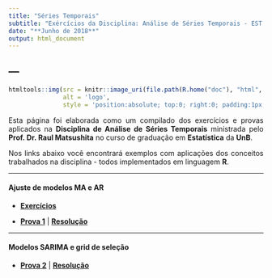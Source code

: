 ```yaml
---
title: "Séries Temporais"
subtitle: "Exércícios da Disciplina: Análise de Séries Temporais - EST - UnB"
date: "**Junho de 2018**"
output: html_document
---
```


<!-- para justificar texto no markdown -->
<!-- https://stackoverflow.com/questions/43222169/how-to-justify-the-text-to-both-sides-when-knitting-html-in-rmarkdown -->
<style>
body {
text-align: justify}
</style>

---
---


```r

htmltools::img(src = knitr::image_uri(file.path(R.home("doc"), "html", "logo.jpg")),
               alt = 'logo',
               style = 'position:absolute; top:0; right:0; padding:1px;')

```


Esta página foi elaborada como um compilado dos exercícios e provas aplicados na **Disciplina de Análise de Séries Temporais** ministrada pelo **Prof. Dr. Raul Matsushita** no curso de graduação em **Estatística** da **UnB**.

Nos links abaixo você encontrará exemplos com aplicações dos conceitos trabalhados na disciplina - todos implementados em linguagem **R**.


<!-- {target="_blank"} -- serve para abrir o link em outra aba -->

---

#### **Ajuste de modelos MA e AR**

- [**Exercícios**](https://allanvc.github.io/time_series/other_exe/){target="_blank"}

- [**Prova 1**](https://allanvc.github.io/time_series/PP1/Prova_1-2018-Pratica.pdf){target="_blank"} | [**Resolução**](https://allanvc.github.io/time_series/PP1/relatorio_executivo/){target="_blank"}


---

#### **Modelos SARIMA e grid de seleção**

- [**Prova 2**](https://allanvc.github.io/time_series/PP2/Prova_2-2018.pdf){target="_blank"} | [**Resolução**](https://allanvc.github.io/time_series/PP2/v2/){target="_blank"}

